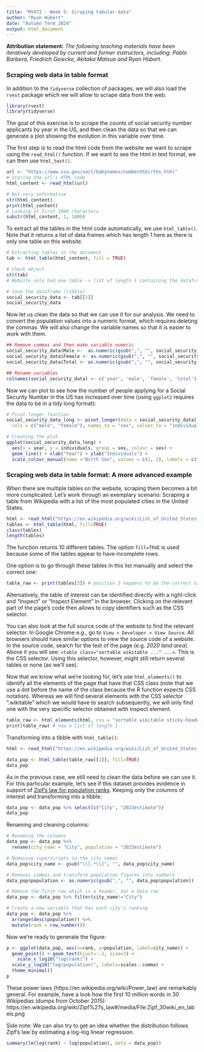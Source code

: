 ```yaml
---
title: "MY472 - Week 5: Scraping tabular data"
author: "Ryan Hübert"
date: "Autumn Term 2024"
output: html_document
---
```


**Attribution statement:** _The following teaching materials have been iteratively developed by current and former instructors, including: Pablo Barberá, Friedrich Geiecke, Akitaka Matsuo and Ryan Hübert._

### Scraping web data in table format

In addition to the `tidyverse` collection of packages, we will also load the `rvest` package which we will allow to scrape data from the web.

```r
library(rvest)
library(tidyverse)
```

The goal of this exercise is to scrape the counts of social security number applicants by year in the US, and then clean the data so that we can generate a plot showing the evolution in this variable over time.

The first step is to read the html code from the website we want to scrape using the `read_html()` function. If we want to see the html in text format, we can then use `html_text()`.

```r
url <- "https://www.ssa.gov/oact/babynames/numberUSbirths.html"
# Storing the url's HTML code
html_content <- read_html(url)
```


```r
# Not very informative
str(html_content)
print(html_content)
# Looking at first 1000 characters
substr(html_content, 1, 1000)
```

To extract all the tables in the html code automatically, we use `html_table()`. Note that it returns a list of data frames which has length 1 here as there is only one table on this website.

```r
# Extracting tables in the document
tab <- html_table(html_content, fill = TRUE)

# Check object
str(tab)
# Website only had one table -> list of length 1 containing the dataframe

# Save the dataframe (tibble)
social_security_data <- tab[[1]]
social_security_data
```

Now let us clean the data so that we can use it for our analysis. We need to convert the population values into a numeric format, which requires deleting the commas. We will also change the variable names so that it is easier to work with them.

```r
## Remove commas and then make variable numeric
social_security_data$Male <-  as.numeric(gsub(",", "", social_security_data$Male))
social_security_data$Female <- as.numeric(gsub(",", "", social_security_data$Female))
social_security_data$Total <- as.numeric(gsub(",", "", social_security_data$Total))

## Rename variables
colnames(social_security_data) <- c('year', 'male', 'female', 'total')
```

Now we can plot to see how the number of people applying for a Social Security Number in the US has increased over time (using `ggplot2` requires the data to be in a tidy long format):

```r
# Pivot longer function
social_security_data_long <- pivot_longer(data = social_security_data[, 1:3],
  cols = c("male", "female"), names_to = "sex", values_to = "individuals")

# Creating the plot
ggplot(social_security_data_long) +
  aes(x = year, y = individuals, group = sex, colour = sex) +
  geom_line() + xlab("Year") + ylab("Individuals") +
  scale_colour_manual(name ="Birth Sex", values = c(1, 2), labels = c("Female", "Male"))
```

### Scraping web data in table format: A more advanced example

When there are multiple tables on the website, scraping them becomes a bit more complicated. Let's work through an exemplary scenario: Scraping a table from Wikipedia with a list of the most populated cities in the United States.

```r

html <- read_html("https://en.wikipedia.org/wiki/List_of_United_States_cities_by_population")
tables <- html_table(html, fill=TRUE)
class(tables)
length(tables)
```

The function returns 10 different tables. The option `fill=TRUE` is used because some of the tables appear to have incomplete rows.

One option is to go through these tables in this list manually and select the correct one:

```r
table_raw <- print(tables[3]) # position 3 happens to be the correct table (checked 29/10/2024)
```

Alternatively, the table of interest can be identified directly with a right-click and "Inspect" or "Inspect Element" in the browser. Clicking on the relevant part of the page's code then allows to copy identifiers such as the CSS selector.

You can also look at the full source code of the website to find the relevant selector. In Google Chrome e.g., go to `View > Developer > View Source`. All browsers should have similar options to view the source code of a website. In the source code, search for the text of the page (e.g. _2020 land area_). Above it you will see: `<table class="sortable wikitable ..." ...>`. This is the CSS selector. Using this selector, however, might still return several tables or none (as we'll see).

Now that we know what we're looking for, let's use `html_elements()` to identify all the elements of the page that have that CSS class (note that we use a dot before the name of the class because the R function expects CSS notation). Whereas we will find several elements with the CSS selector ".wikitable" which we would have to search subsequently, we will only find one with the very specific selector obtained with inspect element.

```r
table_raw <- html_elements(html, css = "sortable wikitable sticky-header-multi static-row-numbers sort-under col1left col2center")
print(table_raw) # now a list of length 1
```

Transforming into a tibble with `html_table()`:

```r
html <- read_html("https://en.wikipedia.org/wiki/List_of_United_States_cities_by_population")

data_pop <- html_table(table_raw[[1]], fill=TRUE)
data_pop
```

As in the previous case, we still need to clean the data before we can use it. For this particular example, let's see if this dataset provides evidence in support of [Zipf's law for population ranks](https://en.wikipedia.org/wiki/Zipf%27s_law). Keeping only the columns of interest and transforming into a tibble:

```r


data_pop <- data_pop %>% select(c("City", "2023estimate"))
data_pop
```

Renaming and cleaning columns:

```r
# Renaming the columns
data_pop <- data_pop %>% 
  rename(city_name = "City", population = "2023estimate")

# Removing superscripts in the city names
data_pop$city_name <- gsub("\\[.*\\]", "", data_pop$city_name)

# Removes commas and transform population figures into numbers
data_pop$population <- as.numeric(gsub(",", "", data_pop$population))

# Remove the first row which is a header, not a data row
data_pop <- data_pop %>% filter(city_name!="City")

# Create a new variable that has each city's ranking
data_pop <- data_pop %>% 
  arrange(desc(population)) %>%
  mutate(rank = row_number())
```

Now we're ready to generate the figure:

```r
p <- ggplot(data_pop, aes(x=rank, y=population, label=city_name)) +
  geom_point() + geom_text(hjust=-.1, size=3) +
	scale_x_log10("log(rank)") + 
  scale_y_log10("log(population)", labels=scales::comma) +
  theme_minimal()
p
```

These power laws (https://en.wikipedia.org/wiki/Power_law) are remarkably general. For example, have a look how the first 10 million words in 30 Wikipedias (dumps from October 2015): https://en.wikipedia.org/wiki/Zipf%27s_law#/media/File:Zipf_30wiki_en_labels.png

Side note: We can also try to get an idea whether the distribution follows Zipf's law by estimating a log-log linear regression.

```r
summary(lm(log(rank) ~ log(population), data = data_pop))
```
